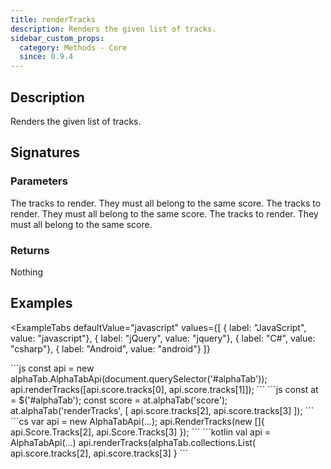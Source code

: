 ```yaml
---
title: renderTracks
description: Renders the given list of tracks.
sidebar_custom_props:
  category: Methods - Core
  since: 0.9.4
---
```


<SinceBadge since="0.9.4" />


## Description
Renders the given list of tracks. 

## Signatures

<TypeTable>
    <TypeRow type="js" name="renderTracks(tracks: Track[]): void;" />
    <TypeRow type="net" name="void RenderTracks(IList<AlphaTab.Model.Track> tracks)" />
    <TypeRow type="android" name="fun renderTracks(tracks: alphaTab.collections.List<alphaTab.model.Track>): Unit" />
</TypeTable>

### Parameters 

<ParameterTable>
    <ParameterRow platform="js" name="tracks" type="alphaTab.model.Track[]">
        The tracks to render. They must all belong to the same score.
    </ParameterRow>
    <ParameterRow platform="net" name="tracks" type="IList<AlphaTab.Model.Track>">
        The tracks to render. They must all belong to the same score.
    </ParameterRow>
    <ParameterRow platform="android" name="tracks" type="alphaTab.collections.List<alphaTab.model.Track>">
        The tracks to render. They must all belong to the same score.
    </ParameterRow>
</ParameterTable>

### Returns 
Nothing 

## Examples


<ExampleTabs
    defaultValue="javascript"
    values={[
      { label: "JavaScript", value: "javascript"},
      { label: "jQuery", value: "jquery"},
      { label: "C#", value: "csharp"},
      { label: "Android", value: "android"}
    ]}
>
<ExampleTabItem value="javascript">
```js
const api = new alphaTab.AlphaTabApi(document.querySelector('#alphaTab'));
api.renderTracks([api.score.tracks[0], api.score.tracks[1]]);
```
</ExampleTabItem>
<ExampleTabItem value="jquery">
```js
const at = $('#alphaTab');
const score = at.alphaTab('score');
at.alphaTab('renderTracks', [
    api.score.tracks[2],
    api.score.tracks[3]
]);
```
</ExampleTabItem>
<ExampleTabItem value="csharp">
```cs
var api = new AlphaTabApi<MyControl>(...);
api.RenderTracks(new []{
    api.Score.Tracks[2],
    api.Score.Tracks[3]
});
```
</ExampleTabItem>
<ExampleTabItem value="android">
```kotlin
val api = AlphaTabApi<MyControl>(...)
api.renderTracks(alphaTab.collections.List(
    api.score.tracks[2],
    api.score.tracks[3]
}
```
</ExampleTabItem>
</ExampleTabs>
